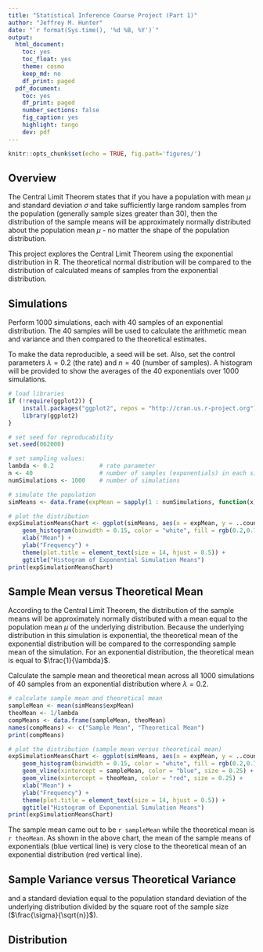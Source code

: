 ```yaml
---
title: "Statistical Inference Course Project (Part 1)"
author: "Jeffrey M. Hunter"
date: "`r format(Sys.time(), '%d %B, %Y')`"
output:
  html_document:
    toc: yes
    toc_float: yes
    theme: cosmo
    keep_md: no
    df_print: paged
  pdf_document:
    toc: yes
    df_print: paged
    number_sections: false
    fig_caption: yes
    highlight: tango
    dev: pdf
---
```


```r
knitr::opts_chunk$set(echo = TRUE, fig.path='figures/')
```

## Overview

The Central Limit Theorem states that if you have a population with mean $\mu$
and standard deviation $\sigma$ and take sufficiently large random samples from
the population (generally sample sizes greater than 30), then the distribution
of the sample means will be approximately normally distributed about the
population mean $\mu$ - no matter the shape of the population distribution.

This project explores the Central Limit Theorem using the exponential
distribution in R. The theoretical normal distribution will be compared to the
distribution of calculated means of samples from the exponential distribution.

## Simulations

Perform 1000 simulations, each with 40 samples of an exponential distribution.
The 40 samples will be used to calculate the arithmetic mean and variance and
then compared to the theoretical estimates.

To make the data reproducible, a seed will be set. Also, set the control 
parameters $\lambda = 0.2$ (the rate) and $n = 40$ (number of samples). A histogram
will be provided to show the averages of the 40 exponentials over 1000
simulations.

```r
# load libraries
if (!require(ggplot2)) {
    install.packages("ggplot2", repos = "http://cran.us.r-project.org")
    library(ggplot2)
}

# set seed for reproducability
set.seed(062000)

# set sampling values:
lambda <- 0.2             # rate parameter
n <- 40                   # number of samples (exponentials) in each simulation
numSimulations <- 1000    # number of simulations

# simulate the population
simMeans <- data.frame(expMean = sapply(1 : numSimulations, function(x) {mean(rexp(n, lambda))}))

# plot the distribution
expSimulationMeansChart <- ggplot(simMeans, aes(x = expMean, y = ..count..)) +
    geom_histogram(binwidth = 0.15, color = "white", fill = rgb(0.2,0.7,0.1,0.4))  +
    xlab("Mean") +
    ylab("Frequency") +
    theme(plot.title = element_text(size = 14, hjust = 0.5)) +
    ggtitle("Histogram of Exponential Simulation Means")
print(expSimulationMeansChart)
```

## Sample Mean versus Theoretical Mean

According to the Central Limit Theorem, the distribution of the sample means
will be approximately normally distributed with a mean equal to the population
mean $\mu$ of the underlying distribution. Because the underlying distribution
in this simulation is exponential, the theoretical mean of the exponential
distribution will be compared to the corresponding sample mean of the
simulation. For an exponential distribution, the theoretical mean is equal to
$\frac{1}{\lambda}$. 

Calculate the sample mean and theoretical mean across all 1000 simulations of
40 samples from an exponential distribution where $\lambda = 0.2$. 

```r
# calculate sample mean and theoretical mean
sampleMean <- mean(simMeans$expMean)
theoMean <- 1/lambda
compMeans <- data.frame(sampleMean, theoMean)
names(compMeans) <- c("Sample Mean", "Theoretical Mean")
print(compMeans)

# plot the distribution (sample mean versus theoretical mean)
expSimulationMeansChart <- ggplot(simMeans, aes(x = expMean, y = ..count..)) +
    geom_histogram(binwidth = 0.15, color = "white", fill = rgb(0.2,0.7,0.1,0.4))  +
    geom_vline(xintercept = sampleMean, color = "blue", size = 0.25) +
    geom_vline(xintercept = theoMean, color = "red", size = 0.25) +
    xlab("Mean") +
    ylab("Frequency") +
    theme(plot.title = element_text(size = 14, hjust = 0.5)) +
    ggtitle("Histogram of Exponential Simulation Means")
print(expSimulationMeansChart)
```

The sample mean came out to be `r sampleMean` while the theoretical mean is
`r theoMean`. As shown in the above chart, the mean of the sample means of
exponentials (blue vertical line) is very close to the theoretical mean of an
exponential distribution (red vertical line).

## Sample Variance versus Theoretical Variance

and a standard deviation equal to the population standard deviation of the underlying distribution divided by the square root of the sample size ($\frac{\sigma}{\sqrt{n}}$).

## Distribution
